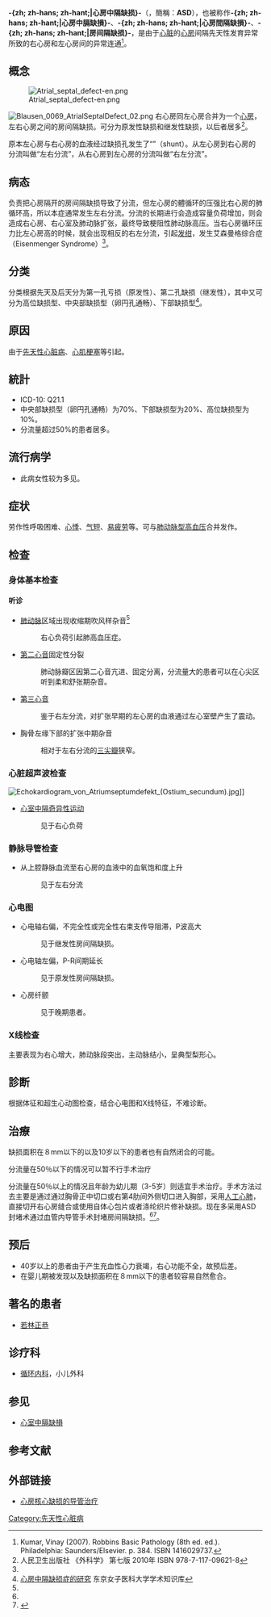 {{NoteTA
|G1=Medicine
}}
{{Infobox Disease
| Name           = 心房中隔缺损
| Image          = Gray468.png
| Caption        = 发育约35天的人类心脏[[胚胎|胚胎]]
| Width          = 300
| DiseasesDB     = 1089
| ICD10          = {{ICD10|Q|21|1|q|20}}
| ICD9           = {{ICD9|745.5}}-{{ICD9|745.6}}
| ICDO           =
| OMIM           = 108800
| MedlinePlus    =
| eMedicineSubj  = med
| eMedicineTopic = 3519
| MeshName       = Atrial+Septal+Defects
| MeshNumber     = C14.240.400.560.375
}}
'''-{zh; zh-hans; zh-hant;|心房中隔缺损}-'''（{{lang-en|'''atrial septal defect'''}}，簡稱：'''ASD'''），也被称作'''-{zh; zh-hans; zh-hant;|心房中膈缺損}-'''、'''-{zh; zh-hans; zh-hant;|心房間隔缺損}-'''、'''-{zh; zh-hans; zh-hant;|房间隔缺损}-'''，是由于[[心脏|心脏]]的[[心房|心房]]间隔先天性发育异常所致的右心房和左心房间的异常连通<ref>Kumar, Vinay (2007). Robbins Basic Pathology (8th ed. ed.). Philadelphia: Saunders/Elsevier. p. 384. ISBN 1416029737.</ref>。

== 概念 ==
[[Image:Atrial_septal_defect-en.png|thumb]]

[[File:Blausen_0069_AtrialSeptalDefect_02.png|thumb]]
右心房同左心房合并为一个[[心房|心房]]，左右心房之间的房间隔缺损。可分为原发性缺损和继发性缺损，以后者居多<ref name="wkx">人民卫生出版社 《外科学》 第七版 2010年 ISBN 978-7-117-09621-8</ref>。

原本左心房与右心房的血液经过缺损孔发生了“{{tsl|en|Shunt_(medical)|分流 (医学)|分流}}”（shunt）。从左心房到右心房的分流叫做“左右分流”，从右心房到左心房的分流叫做“右左分流”。

== 病态 ==
负责把心房隔开的房间隔缺损导致了分流，但左心房的體循环的压强比右心房的肺循环高，所以本症通常发生左右分流。分流的长期进行会造成容量负荷增加，则会造成右心房、右心室及肺动脉扩张，最终导致梗阻性肺动脉高压。当右心房循环压力比左心房高的时候，就会出现相反的右左分流，引起[[发绀|发绀]]，发生艾森曼格综合症（Eisenmenger Syndrome）<ref name="wkx" />。

== 分类 ==
分类根据先天及后天分为第一孔亏损（原发性）、第二孔缺损（继发性），其中又可分为高位缺损型、中央部缺损型（卵円孔通畅）、下部缺损型<ref>[http://ir.twmu.ac.jp/dspace/bitstream/10470/13218/1/2909000008.pdf 心房中隔缺损症的研究] {{webarchive|url=https://web.archive.org/web/20131029210817/http://ir.twmu.ac.jp/dspace/bitstream/10470/13218/1/2909000008.pdf |date=2013-10-29 }} 东京女子医科大学学术知识库</ref>。

== 原因 ==
由于[[先天性心脏病|先天性心脏病]]、[[心肌梗塞|心肌梗塞]]等引起。

== 統計 ==
* ICD-10: Q21.1
* 中央部缺损型（卵円孔通畅）为70%、下部缺损型为20%、高位缺损型为10%。
* 分流量超过50%的患者居多。

== 流行病学 ==
* 此病女性较为多见。

== 症状 ==
劳作性呼吸困难、[[心悸|心悸]]、[[气短|气短]]、[[易疲劳|易疲劳]]等。可与[[肺高血压|肺动脉型高血压]]合并发作。

== 检查 ==
=== 身体基本检查 ===
==== 听诊 ====
* [[肺动脉|肺动脉]]区域出现收缩期吹风样杂音<ref name="wkx" />
*: 右心负荷引起肺高血压症。
* [[第二心音|第二心音]]固定性分裂
*: 肺动脉瓣区因第二心音亢进、固定分离，分流量大的患者可以在心尖区听到柔和舒张期杂音。
* [[第三心音|第三心音]]
*: 鉴于右左分流，对扩张早期的左心房的血液通过左心室壁产生了震动。
* 胸骨左缘下部的扩张中期杂音
*: 相对于左右分流的[[三尖瓣|三尖瓣]]狭窄。

=== 心脏超声波检查 ===
[[Image:Echokardiogram_von_Atriumseptumdefekt_(Ostium_secundum).jpg|right]]]]
* [[心室中隔奇异性运动|心室中隔奇异性运动]]
*: 见于右心负荷
=== 静脉导管检查 ===
* 从上腔静脉血流至右心房的血液中的血氧饱和度上升
*: 见于左右分流
=== 心电图 ===
* 心电轴右偏，不完全性或完全性右束支传导阻滞，P波高大
*: 见于继发性房间隔缺损。
* 心电轴左偏，P-R间期延长
*: 见于原发性房间隔缺损。
* 心房纤颤
*: 见于晚期患者。
=== X线检查 ===
主要表现为右心增大，肺动脉段突出，主动脉结小，呈典型梨形心。

== 診断 ==
根据体征和超生心动图检查，结合心电图和X线特征，不难诊断。

== 治療 ==
缺损面积在８mm以下的以及10岁以下的患者也有自然闭合的可能。

分流量在50％以下的情况可以暂不行手术治疗

分流量在50％以上的情况且年龄为幼儿期（3-5岁）则适宜手术治疗。手术方法过去主要是通过通过胸骨正中切口或右第4肋间外侧切口进入胸部，采用[[人工心肺|人工心肺]]，直接切开右心房缝合或使用自体心包片或者涤纶织片修补缺损。现在多采用ASD封堵术通过血管内导管手术封堵房间隔缺损。<ref name="wkx" /><ref>{{Cite web |url=http://www.amplatzer.jp/ |title=心房中核欠損症のカテーテル治療 |access-date=2013-10-28 |archive-url=https://web.archive.org/web/20130729144809/http://www.amplatzer.jp/ |archive-date=2013-07-29 |dead-url=yes }}</ref>。


== 预后 ==
* 40岁以上的患者由于产生充血性心力衰竭，右心功能不全，故预后差。
* 在婴儿期被发现以及缺损面积在８mm以下的患者较容易自然愈合。

== 著名的患者 ==
*[[若林正恭|若林正恭]]

== 诊疗科 ==
* [[心脏病学|循环内科]]，小儿外科

== 参见 ==
* [[心室中膈缺損|心室中膈缺損]]

== 参考文献 ==
{{reflist}}

== 外部链接 ==
* {{ja}}[https://web.archive.org/web/20130729144809/http://www.amplatzer.jp/ 心房核心缺损的导管治疗]

[[Category:先天性心脏病|Category:先天性心脏病]]